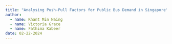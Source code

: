 ```yaml
---
title: "Analysing Push-Pull Factors for Public Bus Demand in Singapore"
author:
  - name: Khant Min Naing
  - name: Victoria Grace
  - name: Fathima Kabeer
date: 02-22-2024 
---
```

